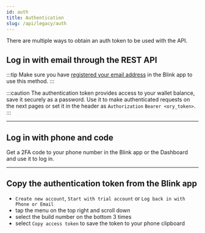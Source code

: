 ```yaml
---
id: auth
title: Authentication
slug: /api/legacy/auth
---
```



There are multiple ways to obtain an auth token to be used with the API.

## Log in with email through the REST API

:::tip
Make sure you have [registered your email address](start#add-an-email-address) in the Blink app to use this method.
:::

<AuthProvider>

  <LoginEmail />

</AuthProvider>

:::caution
The authentication token provides access to your wallet balance, save it securely as a password.
Use it to make authenticated requests on the next pages or set it in the header as `Authorization` `Bearer <ory_token>`.
:::

---

## Log in with phone and code

Get a 2FA code to your phone number in the Blink app or the Dashboard and use it to log in.

<AuthProvider>

  <LoginPhone />

</AuthProvider>

---

## Copy the authentication token from the Blink app

* `Create new account`, `Start with trial account` or `Log back in with Phone or Email`
* tap the menu on the top right and scroll down
* select the build number on the bottom 3 times
* select `Copy access token` to save the token to your phone clipboard
